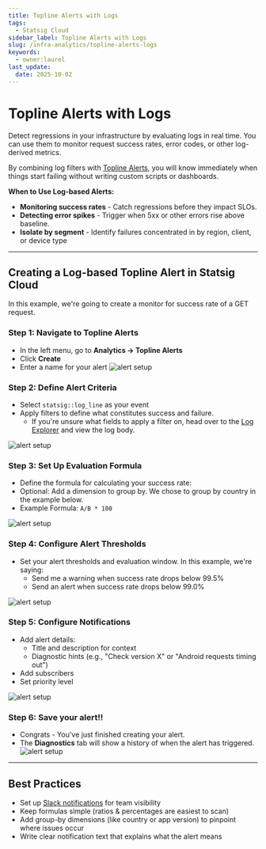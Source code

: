 ```yaml
---
title: Topline Alerts with Logs
tags:
  - Statsig Cloud 
sidebar_label: Topline Alerts with Logs
slug: /infra-analytics/topline-alerts-logs
keywords:
  - owner:laurel
last_update:
  date: 2025-10-02
---
```




# Topline Alerts with Logs

Detect regressions in your infrastructure by evaluating logs in real time. You can use them to monitor request success rates, error codes, or other log-derived metrics.

By combining log filters with [Topline Alerts](https://docs.statsig.com/product-analytics/alerts/topline_alerts), you will know immediately when things start failing without writing custom scripts or dashboards.

**When to Use Log-based Alerts:**

- **Monitoring success rates** - Catch regressions before they impact SLOs.
- **Detecting error spikes** - Trigger when 5xx or other errors rise above baseline. 
- **Isolate by segment** - Identify failures concentrated in by region, client, or device type

---

## Creating a Log-based Topline Alert in Statsig Cloud
In this example, we're going to create a monitor for success rate of a GET request.

### Step 1: Navigate to Topline Alerts

- In the left menu, go to **Analytics → Topline Alerts**
- Click **Create** 
- Enter a name for your alert
![alert setup](/img/infra-analytics/loglinealert-1.png)


### Step 2: Define Alert Criteria
- Select `statsig::log_line` as your event
- Apply filters to define what constitutes success and failure. 
    - If you're unsure what fields to apply a filter on, head over to the [Log Explorer](/infra-analytics/logs-explorer) and view the log body.

![alert setup](/img/infra-analytics/loglinealert-2.png)


### Step 3: Set Up Evaluation Formula

- Define the formula for calculating your success rate:
- Optional: Add a dimension to group by. We chose to group by country in the example below.
- Example Formula: `A/B * 100`

![alert setup](/img/infra-analytics/loglinealert-3.png)


### Step 4: Configure Alert Thresholds
- Set your alert thresholds and evaluation window. In this example, we're saying:
    - Send me a warning when success rate drops below 99.5%
    - Send an alert when success rate drops below 99.0%

![alert setup](/img/infra-analytics/loglinealert-4.png)


### Step 5: Configure Notifications
- Add alert details:
   - Title and description for context
   - Diagnostic hints (e.g., "Check version X" or "Android requests timing out")
- Add subscribers
- Set priority level

![alert setup](/img/infra-analytics/loglinealert-5.png)


### Step 6: Save your alert!!
- Congrats - You've just finished creating your alert. 
- The **Diagnostics** tab will show a history of when the alert has triggered.
![alert setup](/img/infra-analytics/loglinealert-6.png)

---

## Best Practices
- Set up [Slack notifications](/integrations/slack) for team visibility
- Keep formulas simple (ratios & percentages are easiest to scan)
- Add group-by dimensions (like country or app version) to pinpoint where issues occur
- Write clear notification text that explains what the alert means